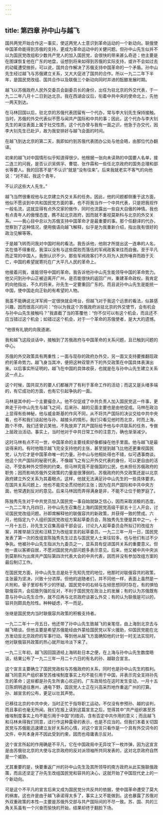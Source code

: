 ```yaml
---
---
---
```

title: 第四章 孙中山与越飞
---




国共两党开始合作这一事实，使这两党人士意识到革命运动的一个新动向。联俄使中国革命能得到苏俄的支持，更成为革命运动中的关健问题。但孙中山先生似并不以为国民党改组和少数共产党人的加入国民党，会很快的带来甚么奇迹；他主要是在图谋恢复他在广东的地盘，设想到将来如得到苏俄的实际支持，或许不会如过去的动辄遭受挫折。可以说，国共合作解决了苏俄支持中国革命的一个矛盾。孙中山先生经过越飞与苏俄建立关系，又大大促进了国共的合作。所以一九二二年下半年，是国民党改组、国共合作以及联俄三个新动向同时并进的酝酿发展时期。

越飞以苏俄政府人民外交委员会副委员长的身份，出任为驻北京的外交代表，于一九二二年八月十二日到达北京。我在西湖会议后，衔着中共中央的使命北上，先他一两天到达。

在马林回国以后，驻北京的苏俄代表团留有一个代办，常与李大钊先生保持接触。当时，苏俄的外交代表似不愿与闻共产国际和中共的事；因此，这个代办与李大钊先生的来往表面上属于社交性质。这个代办曾与我有一面之识，他急于办交代，因李大钊先生已赴沪，故为我安排好与越飞会面的时间。

在越飞到达北京的第二天，我即如约到苏俄代表团办公处与他会晤，由那位代办翻译。

初来的越飞对中国情形似乎知道得很少。他根据一张向未读熟的中国要人名单，接二连三的问我，是否认识吴佩孚、曹锟、张作霖和一些任北京政府的国务总理和部长等要人。我的回答不是“不认识”就是“没有往来”。后来我就老实不客气的向他说：“对不起，我这个青年，

不认识这些大人先生。”

越飞当然很重视他与北京建立外交关系的任务。因此，他的问题都侧重于这方面，他似不愿谈到中共和国民党方面的事，也不将我当作一个中共代表，只是把我视作一般名流，这就显得有点外交家的做作，同时也流露出一些自大自傲的神情。我也有点青年人的傲慢态度，瞧不起北京政府，因而就不重视莫斯科与北京的外交关系。——我心目中总以为苏俄支持中国革命才是最重要的事。那个任翻译的代办，觉察到了这种情况，便用俄语向越飞解释，似乎是为我重新介绍，指出我有很好的政治见解等等。

于是越飞转而问我对中国时局的看法。我告诉他，他刚才所提出这一连串的人名，实在值不得重视，我深以没有与这些腐败而落伍的军阀政客来往而自傲。至于平凡而正常的中国人，我倒认识不少。那些军阀政客们不久将为人民所唾弃而趋于灭亡，中国的希望就寄托在广大平凡人民的革命上。

他接着问我，谁能领导中国的革命。我告诉他孙中山先生能领导中国的革命势力。他又问到孙中山正被迫离开广州，是否能很快的返回广州，重建革命政权。我肯定的向他指出，不久的将来，孙先生一定要重回广东的。而且说孙中山先生是能统一中国，使中国走向正轨的有希望的人物。

我虽不能确说北洋军阀一定很快就会垮台，但越飞对于我这个远景的看法，似甚感兴趣，因而很高兴的问：“你以为我这个苏俄政府派驻北京的外交使节，会有机会与孙中山先生接触吗？”我直截了当的答覆他：“你不仅可以有这个机会，而且还不应当错过这个机会；如错过这个机会，对于一个革命的苏俄使者，是大大的遗憾。

”他很有礼貌的向我道谢。

我和越飞这段谈话中，接触到了苏俄政府与中国革命的关系问题，且已触到问题的中心。

苏俄的外交政策具有两重性；一面与现存的政府办外交，另一面又支持要推翻现政府的革命势力。越飞身当其冲，便把这种双管齐下的外交政策在中国具体表演出来。以后事实所证明的，越飞在中国的具体收获，也就是在与孙中山先生建立关系这一点上。

这个时候，国共双方的要人们都展开了有利于革命工作的活动；而这又是头绪多端的，有它成功的方面，也有它引起争执的一面。

马林是其中的一个主要撮合人。他不仅促成了中共负责人加入国民党这一件事，更奔走于孙中山先生与越飞之间，后来孙、越的见面主要也是由他促成。马林在政治上显得有些神秘，他与威金斯基的作风不同，从不将共产国际的决议交给中共中央看，也不和我们谈起他与孙、越接头的情形。我们只看见他时而北京，时而上海，跑个不停。我们还曾讥笑他，不免放弃了共产国际给予他与中共联系的任务，专做上层政治活动。事实上，当时他对于中共日常工作的注意力，确也渐渐减少。

这时马林有点不可一世，中国革命的主要线索好像都操在他手里面。他与越飞是最谈得来的。有时他暗示越飞完全支持他的主张，甚至提到越飞比他还更重视国民党，认为它才是中国革命唯一的力量。孙中山与他相处得也不错，似可遇事商谈。他这个共产国际的秘密代表，不像越飞之有公开外交代表的身份，可以更自由的活动，不受各种外交惯例的约束。但马林究竟不是俄国的公民，也未担任苏俄政府的职务；因而影响苏俄外交政策的力量是很薄弱的。苏俄政府的外交政策还是以北京政府建立外交关系为其着眼点。这样，他就无法满足孙中山先生的一些具体要求。在国共关系问题上，他也不能完全贯彻他的主张；因为在共产国际和中共中央方面，他常遇到反对的意见。后来马林因而弄得满身是非，不能不让位于鲍罗庭了。

陈独秀先生对于中共党员加入国民党一事自始就缺乏信心，因而采取消极的态度。一九二二年九月四日，孙中山先生召集在上海的国民党高级干部五十三人开会，讨论国民党改组问题。孙即席解释他的联俄容共的新政策，并获得一致的赞成。六月，他指定九个人组织国民党改组方案起草委员会，陈独秀先生便是其中之一。十一月十五日，孙先生又召集高级干部会议，讨论九人起草委员会所拟订的改组方案，并推举胡汉民和汪精卫为改组宣言的起草委员。一九二三年一月一日，国民党发表了第一次的改组宣陈独秀先生过去与国民党人士来往较多，也与他们有过不少争执。他被孙中山先生指派为九委员之一，显系具有促进国共关系的重要意义。但他一直以客卿自居，不愿对国民党内部问题多表示意见。后来，他又被中共中央派到莫斯科为出席共产国际第四次代表大会的中共代表，因而并没有参加改组方案的最后制订工作。

在国民党方面，孙中山先生总是处于先知先觉的地位，他那时对联俄容共的政策，主张最为坚决，兴致十分浓厚。但他的追随者们，并不同他一样，表面上虽然是一片附和，骨子里却有不少的怀疑。国民党中的右倾与左倾思想同时存在，有的惧怕联俄容共，会招致列强的反对，不利于国民党在政治上的发展；有的认为苏俄既有意与孙中山先生合作，就不应再与北京政府谈甚么外交；有的认为联俄是可以的，容共则颇具危险性。种种疑虑，不一而足。

张继是国民党内当时联俄容共政策的积极支持者。

一九二二年十一月五日，他还带了孙中山先生致越飞的亲笔信，由上海到北京去与越飞晤谈。但他主要是希望苏俄能经由外蒙给国民党以军火援助，仰国民党能在北方发动反北京政府的军事行动。等到他从越飞方面确知他的计划一时无法实现时，他对联俄容共政策的热心就开始冷淡下来了。

一九二三年初，越飞因回国道经上海转赴日本之便，在上海与孙中山先生数度晤谈，结果公布了一九二三年一月二十六日的有名的孙、越联合宣言。

这个宣言主要确立了国民党政权与苏俄政府的关系，同时也是孙中山先生的胜利。越飞同意共产组织甚至苏维埃制度事实上均不能引用于中国，并表示完全支持孙先生的革命；这些都是孙先生所衷心欢迎的。广东政局恰在这时发生变动，一月十五日陈炯明退往惠州，通电下野，国民党人士正在兴高采烈地作重返广州的打算。孙、越宣言的公布，更足以壮其声势。

已移往北京的中共中央，当时正忙于指导职工运动，不仅没有参预孙、越的谈判，而且事前也毫无所闻。我们在报上读到这篇宣言之后，觉得其中“共产组织甚至苏维埃制度事实上均不能引用于中国”的措词，含有否定中共作用的意义；而且越飞和马林未得我们同意，迳行作这种露骨的表示，也是不应当的。但我们本着关切国民党与苏俄能迅速建立友好关系的心情，对这个宣言只看作是一个具有外交词令的文件，中共本身并不因此受到约束，因而也毋庸表示反对。

这个宣言所起的作用确是不平凡，它在中国政局中无异坟下一枚炸弹，因为这宣言是由苏俄驻北京的大使与北京政府的反对派领袖所共同发表的，这对北京政府自然是一个威胁。

尤其重要的是，快要重返广州的孙中山先生及其所领导的南方政府从此实施联俄政策，而且还坚定了孙先生改组国民党和容共的决心，这就开始了中国现代史上的一个新动向。

可是这个不平凡的宣言后来又成为国民党分共反共的依据，使中国革命遭受了莫大的祸害。这也许是由于越飞承诺得太多了，事实上又不能做到。这也暴露了苏俄对外双重政策的本性—主要是苏俄外交部与共产国际间的不尽一致。苏、国、共的三角关系虽有一个兴奋而愉快的开始，结果却终于翻脸下场。